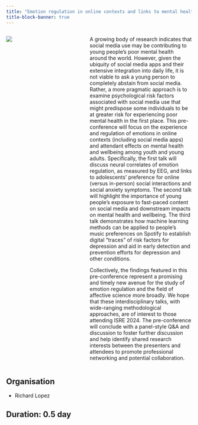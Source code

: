```yaml
---
title: "Emotion regulation in online contexts and links to mental health and wellbeing"
title-block-banner: true
---
```


::: columns
::: {.column width="30%"}

![](../../images/experience_regulation_img.jpg)
:::

::: {.column width="10%"}
:::

::: {.column width="60%"}

A growing body of research indicates that social media use may be contributing to young people’s poor mental health around the world. However, given the ubiquity of social media apps and their extensive integration into daily life, it is not viable to ask a young person to completely abstain from social media. Rather, a more pragmatic approach is to examine psychological risk factors associated with social media use that might predispose some individuals to be at greater risk for experiencing poor mental health in the first place. This pre-conference will focus on the experience and regulation of emotions in online contexts (including social media apps) and attendant effects on mental health and wellbeing among youth and young adults. Specifically, the first talk will discuss neural correlates of emotion regulation, as measured by EEG, and links to adolescents’ preference for online (versus in-person) social interactions and social anxiety symptoms. The second talk will highlight the importance of young people’s exposure to fast-paced content on social media and downstream impacts on mental health and wellbeing. The third talk demonstrates how machine learning methods can be applied to people’s music preferences on Spotify to establish digital “traces” of risk factors for depression and aid in early detection and prevention efforts for depression and other conditions.

Collectively, the findings featured in this pre-conference represent a promising and timely new avenue for the study of emotion regulation and the field of affective science more broadly. We hope that these interdisciplinary talks, with wide-ranging methodological approaches, are of interest to those attending ISRE 2024. The pre-conference will conclude with a panel-style Q&A and discussion to foster further discussion and help identify shared research interests between the presenters and attendees to promote professional networking and potential collaboration.

:::
:::


## Organisation

- Richard Lopez

## Duration: 0.5 day
